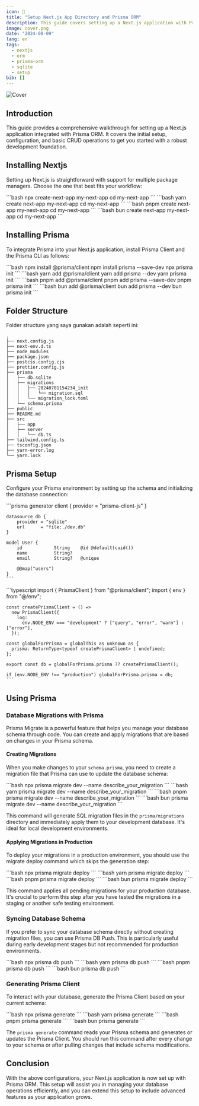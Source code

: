 ```yaml
---
icon: 📡
title: "Setup Next.js App Directory and Prisma ORM"
description: This guide covers setting up a Next.js application with Prisma ORM, focusing on installation, configuration, and database management. Learn to handle migrations and generate Prisma Client for efficient data operations in both development and production.
image: cover.png
date: "2024-08-09"
lang: en
tags:
  - nextjs
  - orm
  - prisma-orm
  - sqlite
  - setup
bib: []
---
```


<Image
  src="cover.png"
  alt="Cover"
  scale={1}
/>

## Introduction

This guide provides a comprehensive walkthrough for setting up a Next.js application integrated with Prisma ORM. It covers the initial setup, configuration, and basic CRUD operations to get you started with a robust development foundation.

## Installing Nextjs

Setting up Next.js is straightforward with support for multiple package managers. Choose the one that best fits your workflow:

<Tabs onlyCode>
  <TabsContent value="npm">
    ```bash
    npx create-next-app my-next-app
    cd my-next-app
    ```
  </TabsContent>
  <TabsContent value="yarn">
    ```bash
    yarn create next-app my-next-app
    cd my-next-app
    ```
  </TabsContent>
  <TabsContent value="pnpm">
    ```bash
    pnpm create next-app my-next-app
    cd my-next-app
    ```
  </TabsContent>
  <TabsContent value="bun">
    ```bash
    bun create next-app my-next-app
    cd my-next-app
    ```
  </TabsContent>
</Tabs>

## Installing Prisma

To integrate Prisma into your Next.js application, install Prisma Client and the Prisma CLI as follows:

<Tabs onlyCode>
  <TabsContent value="npm">
    ```bash
    npm install @prisma/client
    npm install prisma --save-dev
    npx prisma init
    ```
  </TabsContent>
  <TabsContent value="yarn">
    ```bash
    yarn add @prisma/client
    yarn add prisma --dev
    yarn prisma init
    ```
  </TabsContent>
  <TabsContent value="pnpm">
    ```bash
    pnpm add @prisma/client
    pnpm add prisma --save-dev
    pnpm prisma init
    ```
  </TabsContent>
  <TabsContent value="bun">
    ```bash
    bun add @prisma/client
    bun add prisma --dev
    bun prisma init
    ```
  </TabsContent>
</Tabs>

## Folder Structure

Folder structure yang saya gunakan adalah seperti ini:

```plaintext {8-14} {19-20}
.
├── next.config.js
├── next-env.d.ts
├── node_modules
├── package.json
├── postcss.config.cjs
├── prettier.config.js
├── prisma
│   ├── db.sqlite
│   ├── migrations
│   │   ├── 20240701154234_init
│   │   │   └── migration.sql
│   │   └── migration_lock.toml
│   └── schema.prisma
├── public
├── README.md
├── src
│   ├── app
│   ├── server
│   │   └── db.ts
├── tailwind.config.ts
├── tsconfig.json
├── yarn-error.log
└── yarn.lock
```

## Prisma Setup

Configure your Prisma environment by setting up the schema and initializing the database connection:

<Tabs onlyCode>
  <TabsContent value="schema.prisma">
    ```prisma
    generator client {
        provider        = "prisma-client-js"
    }

    datasource db {
        provider = "sqlite"
        url      = "file:./dev.db"
    }

    model User {
        id            String    @id @default(cuid())
        name          String?
        email         String?   @unique

        @@map("users")
    }
    ```
  </TabsContent>
  <TabsContent value="db.ts">
    ```typescript
    import { PrismaClient } from "@prisma/client";
    import { env } from "@/env";

    const createPrismaClient = () =>
      new PrismaClient({
        log:
          env.NODE_ENV === "development" ? ["query", "error", "warn"] : ["error"],
      });

    const globalForPrisma = globalThis as unknown as {
      prisma: ReturnType<typeof createPrismaClient> | undefined;
    };

    export const db = globalForPrisma.prisma ?? createPrismaClient();

    if (env.NODE_ENV !== "production") globalForPrisma.prisma = db;
    ```
  </TabsContent>
</Tabs>

## Using Prisma

### Database Migrations with Prisma

Prisma Migrate is a powerful feature that helps you manage your database schema through code. You can create and apply migrations that are based on changes in your Prisma schema.

#### Creating Migrations

When you make changes to your `schema.prisma`, you need to create a migration file that Prisma can use to update the database schema:

<Tabs onlyCode>
  <TabsContent value="npm">
    ```bash
    npx prisma migrate dev --name describe_your_migration
    ```
  </TabsContent>
  <TabsContent value="yarn">
    ```bash
    yarn prisma migrate dev --name describe_your_migration
    ```
  </TabsContent>
  <TabsContent value="pnpm">
    ```bash
    pnpm prisma migrate dev --name describe_your_migration
    ```
  </TabsContent>
  <TabsContent value="bun">
    ```bash
    bun prisma migrate dev --name describe_your_migration
    ```
  </TabsContent>
</Tabs>

This command will generate SQL migration files in the `prisma/migrations` directory and immediately apply them to your development database. It's ideal for local development environments.

#### Applying Migrations in Production

To deploy your migrations in a production environment, you should use the migrate deploy command which skips the generation step:

<Tabs onlyCode>
  <TabsContent value="npm">
    ```bash
    npx prisma migrate deploy
    ```
  </TabsContent>
  <TabsContent value="yarn">
    ```bash
    yarn prisma migrate deploy
    ```
  </TabsContent>
  <TabsContent value="pnpm">
    ```bash
    pnpm prisma migrate deploy
    ```
  </TabsContent>
  <TabsContent value="bun">
    ```bash
    bun prisma migrate deploy
    ```
  </TabsContent>
</Tabs>

This command applies all pending migrations for your production database. It's crucial to perform this step after you have tested the migrations in a staging or another safe testing environment.

### Syncing Database Schema

If you prefer to sync your database schema directly without creating migration files, you can use Prisma DB Push. This is particularly useful during early development stages but not recommended for production environments.

<Tabs onlyCode>
  <TabsContent value="npm">
    ```bash
    npx prisma db push
    ```
  </TabsContent>
  <TabsContent value="yarn">
    ```bash
    yarn prisma db push
    ```
  </TabsContent>
  <TabsContent value="pnpm">
    ```bash
    pnpm prisma db push
    ```
  </TabsContent>
  <TabsContent value="bun">
    ```bash
    bun prisma db push
    ```
  </TabsContent>
</Tabs>

### Generating Prisma Client

To interact with your database, generate the Prisma Client based on your current schema:

<Tabs onlyCode>
  <TabsContent value="npm">
    ```bash
    npx prisma generate
    ```
  </TabsContent>
  <TabsContent value="yarn">
    ```bash
    yarn prisma generate
    ```
  </TabsContent>
  <TabsContent value="pnpm">
    ```bash
    pnpm prisma generate
    ```
  </TabsContent>
  <TabsContent value="bun">
    ```bash
    bun prisma generate
    ```
  </TabsContent>
</Tabs>

The `prisma generate` command reads your Prisma schema and generates or updates the Prisma Client. You should run this command after every change to your schema or after pulling changes that include schema modifications.

## Conclusion

With the above configurations, your Next.js application is now set up with Prisma ORM. This setup will assist you in managing your database operations efficiently, and you can extend this setup to include advanced features as your application grows.
